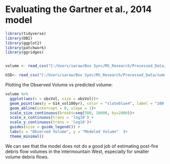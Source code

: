 # Evaluating the Gartner et al., 2014 model
```r

library(tidyverse)
library(DBI)
library(ggplot2)
library(patchwork)
library(ggridges)


volume <- read_csv("C:/Users/saraw/Box Sync/MS_Research/Processed_Data/summary_data-sets/final_datasets/DF_Volume_data-set.csv")

GSD<- read_csv("C:/Users/saraw/Box Sync/MS_Research/Processed_Data/summary_data-sets/final_datasets/GSD_Summary_Data.csv")


```

Plotting the Observed Volume vs predicted volume:
```r

volume %>% 
  ggplot(aes(x = obsVol, size = obsVol))+
  geom_point(aes(y = G14_vol100yr), color = "slateblue4", label = "100 year storm") +
  geom_abline(intercept = 0, slope = 1)+
  scale_size_continuous(breaks=seq(500, 10000, by=2000))+
  scale_x_continuous(trans = 'log10') +
  scale_y_continuous(trans = 'log10')+
  guides(size = guide_legend()) +
  labs(x = "Observed Volume", y = "Modeled Volume"  )+
  theme_minimal()

```

We can see that the model does not do a good job of estimating post-fire debris flow
volumes in the Intermountain West, especially for smaller volume debris flows.

